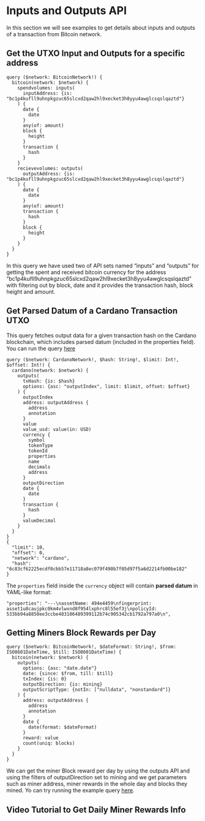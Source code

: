 # Inputs and Outputs API

In this section we will see examples to get details about inputs and outputs of a transaction from Bitcoin network.


## Get the UTXO Input and Outputs for a specific address

```
query ($network: BitcoinNetwork!) {
  bitcoin(network: $network) {
    spendvolumes: inputs(
      inputAddress: {is: "bc1p4kufll9uhnpkgzuc65slcxd2qaw2hl9xecket3h8yyu4awglcsqslqaztd"}
    ) {
      date {
        date
      }
      any(of: amount)
      block {
        height
      }
      transaction {
        hash
      }
    }
    recievevolumes: outputs(
      outputAddress: {is: "bc1p4kufll9uhnpkgzuc65slcxd2qaw2hl9xecket3h8yyu4awglcsqslqaztd"}
    ) {
      date {
        date
      }
      any(of: amount)
      transaction {
        hash
      }
      block {
        height
      }
    }
  }
}

```

In this query we have used two of API sets named “inputs” and “outputs” for getting the spent and received bitcoin currency for the address “bc1p4kufll9uhnpkgzuc65slcxd2qaw2hl9xecket3h8yyu4awglcsqslqaztd” with filtering out by block, date and it provides the transaction hash, block height and amount.

## Get Parsed Datum of a Cardano Transaction UTXO

This query fetches output data for a given transaction hash on the Cardano blockchain, which includes parsed datum (included in the properties field).
You can run the query [here](https://ide.bitquery.io/DATUM-of-cardano-tx-utxo)

```
query ($network: CardanoNetwork!, $hash: String!, $limit: Int!, $offset: Int!) {
  cardano(network: $network) {
    outputs(
      txHash: {is: $hash}
      options: {asc: "outputIndex", limit: $limit, offset: $offset}
    ) {
      outputIndex
      address: outputAddress {
        address
        annotation
      }
      value
      value_usd: value(in: USD)
      currency {
        symbol
        tokenType
        tokenId
        properties
        name
        decimals
        address
      }
      outputDirection
      date {
        date
      }
      transaction {
        hash
      }
      valueDecimal
    }
  }
}
{
  "limit": 10,
  "offset": 0,
  "network": "cardano",
  "hash": "6c83cf62225ecdf0cbb57e11718a8ec079f490b7f05d97f5a6d2214fb00be182"
}

```

The `properties` field inside the `currency` object will contain **parsed datum** in YAML-like format:

```
"properties": "---\nassetName: 494e4459\nfingerprint: asset1u8caujpkc0km4vlwxnd8f954lxphrc8l55ef3j\npolicyId: 533bb94a8850ee3ccbe483106489399112b74c905342cb1792a797a0\n",
```

## Getting Miners Block Rewards per Day

```
query ($network: BitcoinNetwork!, $dateFormat: String!, $from: ISO8601DateTime, $till: ISO8601DateTime) {
  bitcoin(network: $network) {
    outputs(
      options: {asc: "date.date"}
      date: {since: $from, till: $till}
      txIndex: {is: 0}
      outputDirection: {is: mining}
      outputScriptType: {notIn: ["nulldata", "nonstandard"]}
    ) {
      address: outputAddress {
        address
        annotation
      }
      date {
        date(format: $dateFormat)
      }
      reward: value
      count(uniq: blocks)
    }
  }
}

```

We can get the miner Block reward per day by using the outputs API and using the filters of outputDirection set to mining and we get parameters such as miner address, miner rewards in the whole day and blocks they mined. Yo can try running the example query [here](https://ide.bitquery.io/bitcoin-miners-rewards).

## Video Tutorial to Get Daily Miner Rewards Info

<VideoPlayer url="https://youtu.be/3RC7Mxitfzg" />
